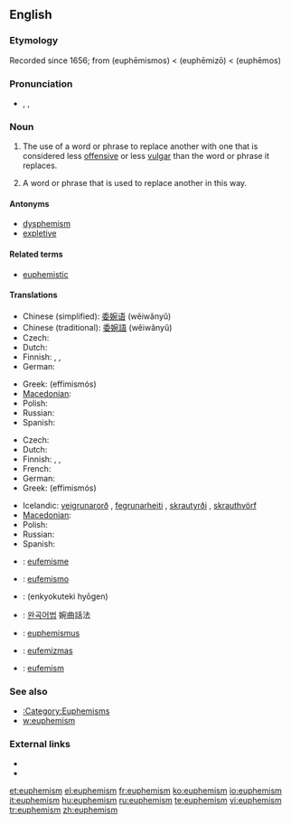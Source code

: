 ==English==

===Etymology===
Recorded since 1656; from {{etyl|grc}} '''{{polytonic|[[εὐφημισμός]]}}''' (euphēmismos) < '''{{polytonic|[[εὐφημίζω]]}}''' (euphēmizō) < '''{{polytonic|[[εὔφημος]]}}''' (euphēmos)

===Pronunciation===
* {{enPR|yoo͞'fə-mĭz"(ə)m}}, {{IPA|/ˈjuː.fəˌmɪ.z(ə)m/}}, {{SAMPA|/"ju:f@%mIz(@)m/}}

===Noun===
{{en-noun|s|-}}

# {{uncountable}} The use of a word or phrase to replace another with one that is considered less [[offensive]] or less [[vulgar]] than the word or phrase it replaces.
# {{countable}} {{figure of speech}} A word or phrase that is used to replace another in this way.

====Antonyms====
* [[dysphemism]]
* [[expletive]]

====Related terms====
* [[euphemistic]]

====Translations====
{{trans-top|use of a word or phrase to replace another word with one considered less offensive}}
* Chinese (simplified): [[委婉语]] (wěiwǎnyǔ)
* Chinese (traditional): [[委婉語]] (wěiwǎnyǔ)
* Czech: {{t+|cs|eufemismus|n}}
* Dutch: {{t-|nl|verbloeming}}
* Finnish: {{t+|fi|kiertoilmaus}}, {{t-|fi|kiertoilmaisu}}, {{t+|fi|eufemismi}}
* German: {{t+|de|Euphemismus|m}}
{{trans-mid}}
* Greek: {{t+|el|ευφημισμός|m|sc=Grek}} (effimismós)
* [[Macedonian]]: {{t|mk|еуфемизам|m|tr=eufemízam|sc=Cyrl|xs=Macedonian}}
* Polish: {{t+|pl|eufemizm|m}}
* Russian: {{t+|ru|эвфемизм|tr=evf'emízm|sc=Cyrl}}
* Spanish: {{t+|es|eufemismo|m}}
{{trans-bottom}}

{{trans-top|word or phrase that is used to replace another in this way}}
* Czech: {{t+|cs|eufemismus|n}}
* Dutch: {{t+|nl|eufemisme|n}}
* Finnish: {{t+|fi|kiertoilmaus}}, {{t-|fi|kiertoilmaisu}}, {{t+|fi|eufemismi}}
* French: {{t+|fr|euphémisme|m}}
* German: {{t+|de|Euphemismus|m}}
* Greek: {{t+|el|ευφημισμός|m|sc=Grek}} (effimismós)
{{trans-mid}}
* Icelandic: [[veigrunarorð]] {{n}}, [[fegrunarheiti]] {{n}}, [[skrautyrði]] {{n}}, [[skrauthvörf]] {{n}}
* [[Macedonian]]: {{t|mk|еуфемизам|m|tr=eufemízam|sc=Cyrl|xs=Macedonian}}
* Polish: {{t+|pl|eufemizm|m}}
* Russian: {{t+|ru|эвфемизм|tr=evf'emízm|sc=Cyrl}}
* Spanish: {{t+|es|eufemismo|m}}
{{trans-bottom}}

{{checktrans-top}}
* {{ttbc|Catalan}}: [[eufemisme]] {{m}}
* {{ttbc|Italian}}: [[eufemismo]]
* {{ttbc|Japanese}}: {{Jpan|[[婉曲的表現]]}} (enkyokuteki hyōgen)
* {{ttbc|Korean}}: [[완곡어법]] 婉曲話法
{{trans-mid}}
* {{ttbc|Latin}}: [[euphemismus]] {{m}}
* {{ttbc|Lithuanian}}: [[eufemizmas]] {{m}}
* {{ttbc|Romanian}}: [[eufemism]] {{n}}
{{trans-bottom}}

===See also===
* [[:Category:Euphemisms]]
* [[w:euphemism]]

===External links===
* {{pedialite}}
* {{Wikisource1911Enc Citation|Euphemism}}

[[et:euphemism]]
[[el:euphemism]]
[[fr:euphemism]]
[[ko:euphemism]]
[[io:euphemism]]
[[it:euphemism]]
[[hu:euphemism]]
[[ru:euphemism]]
[[te:euphemism]]
[[vi:euphemism]]
[[tr:euphemism]]
[[zh:euphemism]]
